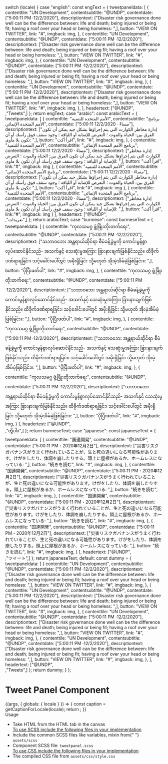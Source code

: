 
  switch (locale) {
    case "english":
      const engText = {
        tweetpaneldata: [
          {
            contenttile: "UN Development",
            contentsubtitle: "@UNDP",
            contentdate: ["5:00:11 PM ·12/2/2020"],
            descriptiontext:
              ["Disaster risk governance done well can be the difference between: life and death; being injured or being fit; having a roof over your head or being homeless: ",<Link variant='animated' label='https://bit.ly/2FWFsqH' />],
            button: "VIEW ON TWITTER",
            link: "#",
            imgback: img,
          },
          {
            contenttile: "UN Development",
            contentsubtitle: "@UNDP",
            contentdate: ["5:00:11 PM ·12/2/2020"],
            descriptiontext:
              ["Disaster risk governance done well can be the difference between: life and death; being injured or being fit; having a roof over your head or being homeless: ",<Link variant='animated' label='https://bit.ly/2FWFsqH' />],
            button: "VIEW ON TWITTER",
            link: "#",
            imgback: img,
          },
          {
            contenttile: "UN Development",
            contentsubtitle: "@UNDP",
            contentdate: ["5:00:11 PM ·12/2/2020"],
            descriptiontext:
              ["Disaster risk governance done well can be the difference between: life and death; being injured or being fit; having a roof over your head or being homeless: ",<Link variant='animated' label='https://bit.ly/2FWFsqH' />],
            button: "VIEW ON TWITTER",
            link: "#",
            imgback: img,
          },
          {
            contenttile: "UN Development",
            contentsubtitle: "@UNDP",
            contentdate: ["5:00:11 PM ·12/2/2020"],
            descriptiontext:
              ["Disaster risk governance done well can be the difference between: life and death; being injured or being fit; having a roof over your head or being homeless: ",<Link variant='animated' label='https://bit.ly/2FWFsqH' />],
            button: "VIEW ON TWITTER",
            link: "#",
            imgback: img,
          },
        ],
        headertext: ["@UNDP",<br/>,"Tweets",<span className="twitter" />]
      };
      return engText;
    case "arabic":
      const arabicText = {
        tweetpaneldata: [
          {
            contenttile: "الأمم المتحدة للتنمية",
            contentsubtitle: "برنامج الأمم المتحدة الإنمائي",
            contentdate: ["5:00:11 مساءً · 12/2/2020"],
            descriptiontext:
             ["إدارة مخاطر الكوارث التي يتم إجراؤها بشكل جيد يمكن أن تكون الفرق بين: الحياة والموت ؛ التعرض للإصابة أو اللياقة ؛ وجود سقف فوق رأسك أو أن تكون بلا مأوى: ",<Link variant='animated' label='https://bit.ly/2FWFsqH' />],
            button: "اقرأ أكث",
            link: "#",
            imgback: img,
          },
          {
            contenttile: "الأمم المتحدة للتنمية",
            contentsubtitle: "برنامج الأمم المتحدة الإنمائي",
            contentdate: ["5:00:11 مساءً · 12/2/2020"],
            descriptiontext: ["إدارة مخاطر الكوارث التي يتم إجراؤها بشكل جيد يمكن أن تكون الفرق بين: الحياة والموت ؛ التعرض للإصابة أو اللياقة ؛ وجود سقف فوق رأسك أو أن تكون بلا مأوى: ",<Link variant='animated' label='https://bit.ly/2FWFsqH' />],
            button: "اقرأ أكث",
            link:"#",
            imgback: img
          },
          {
            contenttile: "الأمم المتحدة للتنمية",
            contentsubtitle: "برنامج الأمم المتحدة الإنمائي",
            contentdate: ["5:00:11 مساءً · 12/2/2020"],
            descriptiontext: ["إدارة مخاطر الكوارث التي يتم إجراؤها بشكل جيد يمكن أن تكون الفرق بين: الحياة والموت ؛ التعرض للإصابة أو اللياقة ؛ وجود سقف فوق رأسك أو أن تكون بلا مأوى: ",<Link variant='animated' label='https://bit.ly/2FWFsqH' />],
            button: "اقرأ أكث",
            link:"#",
            imgback: img
          },
          {
            contenttile: "الأمم المتحدة للتنمية",
            contentsubtitle: "برنامج الأمم المتحدة الإنمائي",
            contentdate: ["5:00:11 مساءً · 12/2/2020"],
            descriptiontext: ["إدارة مخاطر الكوارث التي يتم إجراؤها بشكل جيد يمكن أن تكون الفرق بين: الحياة والموت ؛ التعرض للإصابة أو اللياقة ؛ وجود سقف فوق رأسك أو أن تكون بلا مأوى: ",<Link variant='animated' label='https://bit.ly/2FWFsqH' />],
            button: "اقرأ أكث",
            link:"#",
            imgback: img
          }
        ],
        headertext: ["@UNDP",<br/>,"تغريدات",<span className="twitter" />]
      };
      return arabicText;
    case "burmese":
      const burmeseText = {
        tweetpaneldata: [
          {
            contenttile: "ကုလသမဂ္ဂ ဖွံ့ဖြိုးတိုးတက်ရေး",
            contentsubtitle: "@UNDP",
            contentdate: ["5:00:11 PM ·12/2/2020"],
            descriptiontext:
              ["သဘာဝဘေး အန္တရာယ်ဆိုင်ရာ စီမံခန့်ခွဲမှုကို ကောင်းမွန်စွာလုပ်ဆောင်နိုင်သည်- အသက်နှင့် သေဆုံးမှုအကြား ခြားနားချက်ဖြစ်နိုင်သည်။ ထိခိုက်ဒဏ်ရာရခြင်း၊ သင့်ခေါင်းပေါ်တွင် အမိုးရှိခြင်း သို့မဟုတ် အိုးမဲ့အိမ်မဲ့ဖြစ်ခြင်း။: ",<Link variant='animated' label='https://bit.ly/2FWFsqH' />],
            button: "ပိုပြီးဖတ်ပါ",
            link: "#",
            imgback: img,
          },
          {
            contenttile: "ကုလသမဂ္ဂ ဖွံ့ဖြိုးတိုးတက်ရေး",
            contentsubtitle: "@UNDP",
            contentdate: ["5:00:11 PM ·12/2/2020"],
            descriptiontext:
              ["သဘာဝဘေး အန္တရာယ်ဆိုင်ရာ စီမံခန့်ခွဲမှုကို ကောင်းမွန်စွာလုပ်ဆောင်နိုင်သည်- အသက်နှင့် သေဆုံးမှုအကြား ခြားနားချက်ဖြစ်နိုင်သည်။ ထိခိုက်ဒဏ်ရာရခြင်း၊ သင့်ခေါင်းပေါ်တွင် အမိုးရှိခြင်း သို့မဟုတ် အိုးမဲ့အိမ်မဲ့ဖြစ်ခြင်း။: ",<Link variant='animated' label='https://bit.ly/2FWFsqH' />],
            button: "ပိုပြီးဖတ်ပါ",
            link: "#",
            imgback: img,
          },
          {
            contenttile: "ကုလသမဂ္ဂ ဖွံ့ဖြိုးတိုးတက်ရေး",
            contentsubtitle: "@UNDP",
            contentdate: ["5:00:11 PM ·12/2/2020"],
            descriptiontext:
              ["သဘာဝဘေး အန္တရာယ်ဆိုင်ရာ စီမံခန့်ခွဲမှုကို ကောင်းမွန်စွာလုပ်ဆောင်နိုင်သည်- အသက်နှင့် သေဆုံးမှုအကြား ခြားနားချက်ဖြစ်နိုင်သည်။ ထိခိုက်ဒဏ်ရာရခြင်း၊ သင့်ခေါင်းပေါ်တွင် အမိုးရှိခြင်း သို့မဟုတ် အိုးမဲ့အိမ်မဲ့ဖြစ်ခြင်း။: ",<Link variant='animated' label='https://bit.ly/2FWFsqH' />],
            button: "ပိုပြီးဖတ်ပါ",
            link: "#",
            imgback: img,
          },
          {
            contenttile: "ကုလသမဂ္ဂ ဖွံ့ဖြိုးတိုးတက်ရေး",
            contentsubtitle: "@UNDP",
            contentdate: ["5:00:11 PM ·12/2/2020"],
            descriptiontext:
              ["သဘာဝဘေး အန္တရာယ်ဆိုင်ရာ စီမံခန့်ခွဲမှုကို ကောင်းမွန်စွာလုပ်ဆောင်နိုင်သည်- အသက်နှင့် သေဆုံးမှုအကြား ခြားနားချက်ဖြစ်နိုင်သည်။ ထိခိုက်ဒဏ်ရာရခြင်း၊ သင့်ခေါင်းပေါ်တွင် အမိုးရှိခြင်း သို့မဟုတ် အိုးမဲ့အိမ်မဲ့ဖြစ်ခြင်း။: ",<Link variant='animated' label='https://bit.ly/2FWFsqH' />],
            button: "ပိုပြီးဖတ်ပါ",
            link: "#",
            imgback: img,
          }
        ],
        headertext: ["@UNDP",<br/>,"တွိပါ။",<span className="twitter" />]
      };
      return burmeseText;
    case "japanese":
      const japaneseText = {
        tweetpaneldata: [
          {
            contenttile: "国連開発",
            contentsubtitle: "@UNDP",
            contentdate: ["5:00:11 PM・2020年12月2日"],
            descriptiontext:
              ["災害リスクガバナンスがうまく行われていることが、生と死の違いになる可能性があります。けがをしたり、体調を崩したりする。頭上に屋根があるか、ホームレスになっている: ",<Link variant='animated' label='https://bit.ly/2FWFsqH' />],
            button: "続きを読む",
            link: "#",
            imgback: img,
          },
          {
            contenttile: "国連開発",
            contentsubtitle: "@UNDP",
            contentdate: ["5:00:11 PM・2020年12月2日"],
            descriptiontext:
              ["災害リスクガバナンスがうまく行われていることが、生と死の違いになる可能性があります。けがをしたり、体調を崩したりする。頭上に屋根があるか、ホームレスになっている: ",<Link variant='animated' label='https://bit.ly/2FWFsqH' />],
            button: "続きを読む",
            link: "#",
            imgback: img,
          },
          {
            contenttile: "国連開発",
            contentsubtitle: "@UNDP",
            contentdate: ["5:00:11 PM・2020年12月2日"],
            descriptiontext:
              ["災害リスクガバナンスがうまく行われていることが、生と死の違いになる可能性があります。けがをしたり、体調を崩したりする。頭上に屋根があるか、ホームレスになっている: ",<Link variant='animated' label='https://bit.ly/2FWFsqH' />],
            button: "続きを読む",
            link: "#",
            imgback: img,
          },
          {
            contenttile: "国連開発",
            contentsubtitle: "@UNDP",
            contentdate: ["5:00:11 PM・2020年12月2日"],
            descriptiontext:
              ["災害リスクガバナンスがうまく行われていることが、生と死の違いになる可能性があります。けがをしたり、体調を崩したりする。頭上に屋根があるか、ホームレスになっている: ",<Link variant='animated' label='https://bit.ly/2FWFsqH' />],
            button: "続きを読む",
            link: "#",
            imgback: img,
          }
        ],
        headertext: ["@UNDP",<br/>,"ツイート",<span className="twitter" />]
      };
      return japaneseText;
    default:
      const dummy = {
        tweetpaneldata: [
          {
            contenttile: "UN Development",
            contentsubtitle: "@UNDP",
            contentdate: ["5:00:11 PM ·12/2/2020"],
            descriptiontext:
              ["Disaster risk governance done well can be the difference between: life and death; being injured or being fit; having a roof over your head or being homeless: ",<Link variant='animated' label='https://bit.ly/2FWFsqH' />],
            button: "VIEW ON TWITTER",
            link: "#",
            imgback: img,
          },
          {
            contenttile: "UN Development",
            contentsubtitle: "@UNDP",
            contentdate: ["5:00:11 PM ·12/2/2020"],
            descriptiontext:
              ["Disaster risk governance done well can be the difference between: life and death; being injured or being fit; having a roof over your head or being homeless: ",<Link variant='animated' label='https://bit.ly/2FWFsqH' />],
            button: "VIEW ON TWITTER",
            link: "#",
            imgback: img,
          },
          {
            contenttile: "UN Development",
            contentsubtitle: "@UNDP",
            contentdate: ["5:00:11 PM ·12/2/2020"],
            descriptiontext:
              ["Disaster risk governance done well can be the difference between: life and death; being injured or being fit; having a roof over your head or being homeless: ",<Link variant='animated' label='https://bit.ly/2FWFsqH' />],
            button: "VIEW ON TWITTER",
            link: "#",
            imgback: img,
          },
          {
            contenttile: "UN Development",
            contentsubtitle: "@UNDP",
            contentdate: ["5:00:11 PM ·12/2/2020"],
            descriptiontext:
              ["Disaster risk governance done well can be the difference between: life and death; being injured or being fit; having a roof over your head or being homeless: ",<Link variant='animated' label='https://bit.ly/2FWFsqH' />],
            button: "VIEW ON TWITTER",
            link: "#",
            imgback: img,
          },
        ],
        headertext: ["@UNDP",<br/>,"Tweets",<span className="twitter" />]
      };
      return dummy;
  }
};

<Meta title="Testing/Blocks/Tweet Panel" />

<style>{`
 .subheading {
    font-weight: 700;
    font-size: 24px;
    color: #031c2d;
    letter-spacing: 1.5px;
    line-height: 24px;
    margin-bottom: 12px;
    margin-top: 40px;
  }
  .sbdocs .sbdocs-p,
  .sbdocs .sbdocs-li{
    font-size: 1rem;
  }
`}</style>

# Tweet Panel Component

<Story name="Tweet Panel">
  {(args, { globals: { locale } }) => {
    const caption = getCaptionForLocale(locale);
    return <TweetPanel data={caption.tweetpaneldata} headertext={caption.headertext} {...args}></TweetPanel>;
  }}
</Story>

<div className="subheading">Usage</div>
<ul>
  <li>Take HTML from the HTML tab in the canvas</li>
  <u>To use SCSS include the following files in your implementation</u>
  <li>
    Include the common SCSS files like variables, mixin from{" "}
    <code>assets/scss</code>
  </li>
  <li>
    Component SCSS file: <code>tweetpanel.scss</code>
  </li>
  <u>To use CSS include the following files in your implementation</u>
  <li>
    The compiled CSS file from <code>assets/css/style.css</code>
  </li>
</ul>
